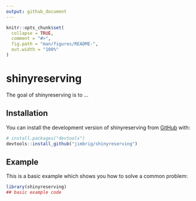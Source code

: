 ```yaml
---
output: github_document
---
```


<!-- README.md is generated from README.Rmd. Please edit that file -->

```r
knitr::opts_chunk$set(
  collapse = TRUE,
  comment = "#>",
  fig.path = "man/figures/README-",
  out.width = "100%"
)
```

# shinyreserving

<!-- badges: start -->
<!-- badges: end -->

The goal of shinyreserving is to ...

## Installation

You can install the development version of shinyreserving from [GitHub](https://github.com/) with:

``` r
# install.packages("devtools")
devtools::install_github("jimbrig/shinyreserving")
```

## Example

This is a basic example which shows you how to solve a common problem:

```r
library(shinyreserving)
## basic example code
```

